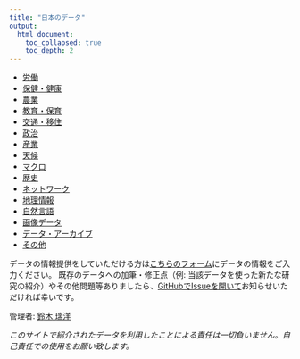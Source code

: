 ```yaml
---
title: "日本のデータ"
output: 
  html_document:
    toc_collapsed: true
    toc_depth: 2
---
```


- [労働](labor.html)
- [保健・健康](health.html)
- [農業](agriculture.html)
- [教育・保育](education.html)
- [交通・移住](transportation.html)
- [政治](politics.html)
- [産業](industry.html)
- [天候](weather.html)
- [マクロ](macro.html)
- [歴史](history.html)
- [ネットワーク](network.html)
- [地理情報](geo.html)
- [自然言語](nlp.html)
- [画像データ](image.html)
- [データ・アーカイブ](archive.html)
- [その他](other.html)


データの情報提供をしていただける方は[こちらのフォーム](https://docs.google.com/forms/d/e/1FAIpQLScoBlO5OZa0Q5Cd23O5zMoKwOVxhN6F65Mn2HQVWSlVaHDqXg/viewform?usp=sf_link)にデータの情報をご入力ください。
<!-- データの情報提供をしていただける方はこちらのフォーム（ここにGoogle Formへのリンクが入る）にデータの情報をご入力ください。 -->
既存のデータへの加筆・修正点（例: 当該データを使った新たな研究の紹介）やその他問題等ありましたら、[GitHubでIssueを開いて](https://github.com/mizuhirosuzuki/jpn_data/issues)お知らせいただければ幸いです。

管理者: [鈴木 瑞洋](https://github.com/mizuhirosuzuki)

*このサイトで紹介されたデータを利用したことによる責任は一切負いません。自己責任での使用をお願い致します。*


